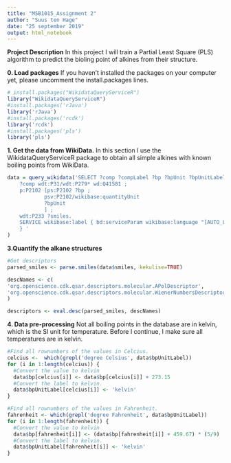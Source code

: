 ---
title: "MSB1015_Assignment 2"
author: "Suus ten Hage"
date: "25 september 2019"
output: html_notebook
---

**Project Description**
In this project I will train a Partial Least Square (PLS) algorithm to predict the bioling point of alkines from their structure. 

**0. Load packages**
If you haven't installed the packages on your computer yet, please uncomment the 
install.packages lines. 

```{r}
# install.packages("WikidataQueryServiceR")
library("WikidataQueryServiceR")
#install.packages('rJava')
library('rJava')
#install.packages('rcdk')
library('rcdk')
#install.packages('pls')
library('pls')

```

**1. Get the data from WikiData.** 
In this section I use the WikidataQueryServiceR package to obtain all simple alkines with known boiling points from WikiData.

```{r}
data = query_wikidata('SELECT ?comp ?compLabel ?bp ?bpUnit ?bpUnitLabel ?smiles WHERE {   
    ?comp wdt:P31/wdt:P279* wd:Q41581 ;
    p:P2102 [ps:P2102 ?bp ;           
            psv:P2102/wikibase:quantityUnit  
            ?bpUnit         
            ] ;
    wdt:P233 ?smiles.
    SERVICE wikibase:label { bd:serviceParam wikibase:language "[AUTO_LANGUAGE],en". } 
    } '
)

```

**3.Quantify the alkane structures**

```{r}

#Get descriptors
parsed_smiles <- parse.smiles(data$smiles, kekulise=TRUE)

descNames <- c(
'org.openscience.cdk.qsar.descriptors.molecular.APolDescriptor',
'org.openscience.cdk.qsar.descriptors.molecular.WienerNumbersDescriptor'
)

descriptors <- eval.desc(parsed_smiles, descNames)
```

**4. Data pre-processing**
Not all boiling points in the database are in kelvin, which is the SI unit for temperature. Before I continue, I make sure all temperatures are in kelvin. 

```{r}
#Find all rownumbers of the values in Celcius. 
celcius <-  which(grepl('degree Celsius', data$bpUnitLabel))
for (i in 1:length(celcius)) {
  #Convert the value to kelvin
  data$bp[celcius[i]] <- data$bp[celcius[i]] + 273.15
  #Convert the label to kelvin. 
  data$bpUnitLabel[celcius[i]] <- 'kelvin'
}

#Find all rownumbers of the values in Fahrenheit. 
fahrenheit <- which(grepl('degree Fahrenheit', data$bpUnitLabel))
for (i in 1:length(fahrenheit)) {
  #Convert the value to kelvin
  data$bp[fahrenheit[i]] <- (data$bp[fahrenheit[i]] + 459.67) * (5/9)
  #Convert the label to kelvin. 
  data$bpUnitLabel[fahrenheit[i]] <- 'kelvin'
}

```
